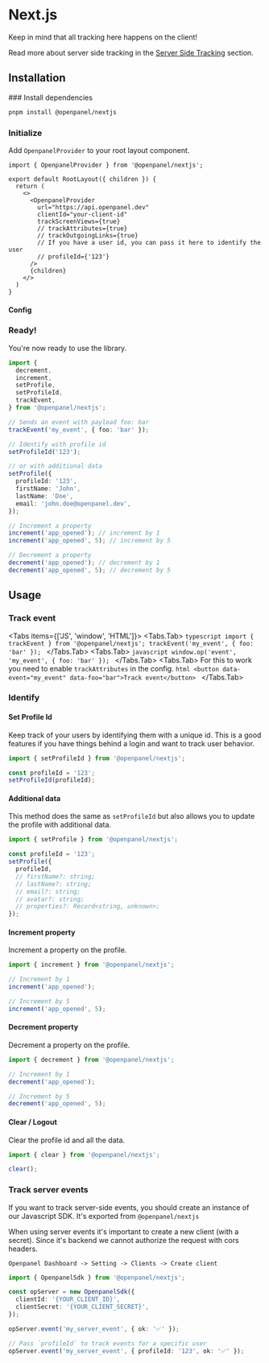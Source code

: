 

# Next.js

Keep in mind that all tracking here happens on the client!

Read more about server side tracking in the [Server Side Tracking](#track-server-events) section.

## Installation

<Steps>
### Install dependencies

```bash
pnpm install @openpanel/nextjs
```

### Initialize

Add `OpenpanelProvider` to your root layout component.

```tsx
import { OpenpanelProvider } from '@openpanel/nextjs';

export default RootLayout({ children }) {
  return (
    <>
      <OpenpanelProvider
        url="https://api.openpanel.dev"
        clientId="your-client-id"
        trackScreenViews={true}
        // trackAttributes={true}
        // trackOutgoingLinks={true}
        // If you have a user id, you can pass it here to identify the user
        // profileId={'123'}
      />
      {children}
    </>
  )
}
```

#### Config

<SdkConfig />

### Ready!

You're now ready to use the library.

```typescript
import {
  decrement,
  increment,
  setProfile,
  setProfileId,
  trackEvent,
} from '@openpanel/nextjs';

// Sends an event with payload foo: bar
trackEvent('my_event', { foo: 'bar' });

// Identify with profile id
setProfileId('123');

// or with additional data
setProfile({
  profileId: '123',
  firstName: 'John',
  lastName: 'Doe',
  email: 'john.doe@openpanel.dev',
});

// Increment a property
increment('app_opened'); // increment by 1
increment('app_opened', 5); // increment by 5

// Decrement a property
decrement('app_opened'); // decrement by 1
decrement('app_opened', 5); // decrement by 5
```

</Steps>

## Usage

### Track event

<Tabs items={['JS', 'window', 'HTML']}>
  <Tabs.Tab>
    ```typescript
    import { trackEvent } from '@openpanel/nextjs';
    trackEvent('my_event', { foo: 'bar' });
    ```
  </Tabs.Tab>
  <Tabs.Tab>
    ```javascript
    window.op('event', 'my_event', { foo: 'bar' });
    ```
  </Tabs.Tab>
  <Tabs.Tab>
    For this to work you need to enable `trackAttributes` in the config.
    ```html
    <button data-event="my_event" data-foo="bar">Track event</button>
    ```
  </Tabs.Tab>
</Tabs>

### Identify

#### Set Profile Id

Keep track of your users by identifying them with a unique id. This is a good features if you have things behind a login and want to track user behavior.

<PersonalDataWarning />

```typescript
import { setProfileId } from '@openpanel/nextjs';

const profileId = '123';
setProfileId(profileId);
```

#### Additional data

This method does the same as `setProfileId` but also allows you to update the profile with additional data.

<PersonalDataWarning />

```typescript
import { setProfile } from '@openpanel/nextjs';

const profileId = '123';
setProfile({
  profileId,
  // firstName?: string;
  // lastName?: string;
  // email?: string;
  // avatar?: string;
  // properties?: Record<string, unknown>;
});
```

#### Increment property

Increment a property on the profile.

```typescript
import { increment } from '@openpanel/nextjs';

// Increment by 1
increment('app_opened');

// Increment by 5
increment('app_opened', 5);
```

#### Decrement property

Decrement a property on the profile.

```typescript
import { decrement } from '@openpanel/nextjs';

// Increment by 1
decrement('app_opened');

// Increment by 5
decrement('app_opened', 5);
```

#### Clear / Logout

Clear the profile id and all the data.

```typescript
import { clear } from '@openpanel/nextjs';

clear();
```

### Track server events

If you want to track server-side events, you should create an instance of our Javascript SDK. It's exported from `@openpanel/nextjs`

<Callout>
When using server events it's important to create a new client (with a secret). Since it's backend we cannot authorize the request with cors headers.

`Openpanel Dashboard -> Setting -> Clients -> Create client`

</Callout>

```typescript
import { OpenpanelSdk } from '@openpanel/nextjs';

const opServer = new OpenpanelSdk({
  clientId: '{YOUR_CLIENT_ID}',
  clientSecret: '{YOUR_CLIENT_SECRET}',
});

opServer.event('my_server_event', { ok: '✅' });

// Pass `profileId` to track events for a specific user
opServer.event('my_server_event', { profileId: '123', ok: '✅' });
```
